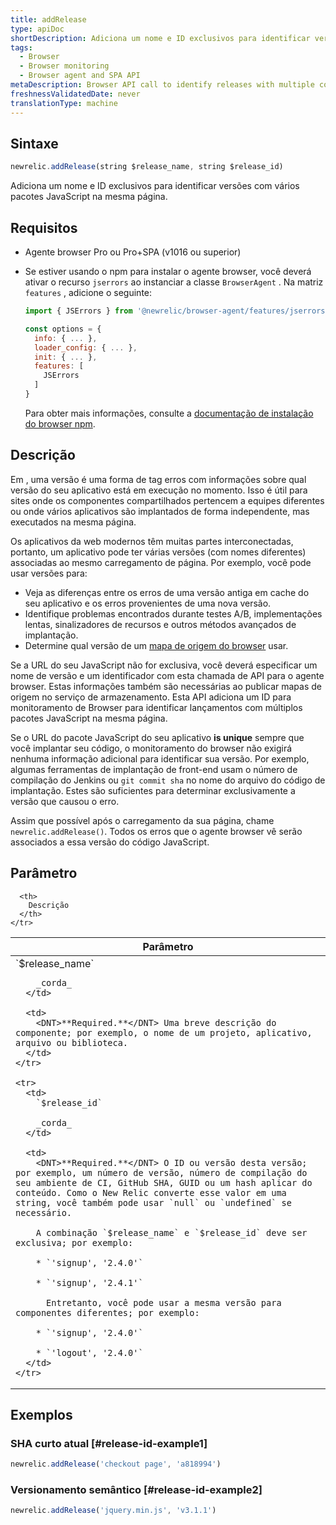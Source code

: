 ```yaml
---
title: addRelease
type: apiDoc
shortDescription: Adiciona um nome e ID exclusivos para identificar versões com vários pacotes JavaScript na mesma página.
tags:
  - Browser
  - Browser monitoring
  - Browser agent and SPA API
metaDescription: Browser API call to identify releases with multiple components on the same page.
freshnessValidatedDate: never
translationType: machine
---
```


## Sintaxe

```js
newrelic.addRelease(string $release_name, string $release_id)
```

Adiciona um nome e ID exclusivos para identificar versões com vários pacotes JavaScript na mesma página.

## Requisitos

* Agente browser Pro ou Pro+SPA (v1016 ou superior)

* Se estiver usando o npm para instalar o agente browser, você deverá ativar o recurso `jserrors` ao instanciar a classe `BrowserAgent` . Na matriz `features` , adicione o seguinte:

  ```js
  import { JSErrors } from '@newrelic/browser-agent/features/jserrors';

  const options = {
    info: { ... },
    loader_config: { ... },
    init: { ... },
    features: [
      JSErrors
    ]
  }
  ```

  Para obter mais informações, consulte a [documentação de instalação do browser npm](https://www.npmjs.com/package/@newrelic/browser-agent#new-relic-browser-agent).

## Descrição

Em <InlinePopover type="browser"/>, uma versão é uma forma de tag erros com informações sobre qual versão do seu aplicativo está em execução no momento. Isso é útil para sites onde os componentes compartilhados pertencem a equipes diferentes ou onde vários aplicativos são implantados de forma independente, mas executados na mesma página.

Os aplicativos da web modernos têm muitas partes interconectadas, portanto, um aplicativo pode ter várias versões (com nomes diferentes) associadas ao mesmo carregamento de página. Por exemplo, você pode usar versões para:

* Veja as diferenças entre os erros de uma versão antiga em cache do seu aplicativo e os erros provenientes de uma nova versão.
* Identifique problemas encontrados durante testes A/B, implementações lentas, sinalizadores de recursos e outros métodos avançados de implantação.
* Determine qual versão de um [mapa de origem do browser](/docs/new-relic-browser-source-map-support) usar.

Se a URL do seu JavaScript não for exclusiva, você deverá especificar um nome de versão e um identificador com esta chamada de API para o agente browser. Estas informações também são necessárias ao publicar mapas de origem no serviço de armazenamento. Esta API adiciona um ID para monitoramento de Browser para identificar lançamentos com múltiplos pacotes JavaScript na mesma página.

Se o URL do pacote JavaScript do seu aplicativo <DNT>**is unique**</DNT> sempre que você implantar seu código, o monitoramento do browser não exigirá nenhuma informação adicional para identificar sua versão. Por exemplo, algumas ferramentas de implantação de front-end usam o número de compilação do Jenkins ou `git commit sha` no nome do arquivo do código de implantação. Estes são suficientes para determinar exclusivamente a versão que causou o erro.

Assim que possível após o carregamento da sua página, chame `newrelic.addRelease()`. Todos os erros que o agente browser vê serão associados a essa versão do código JavaScript.

## Parâmetro

<table>
  <thead>
    <tr>
      <th width="25%">
        Parâmetro
      </th>

      <th>
        Descrição
      </th>
    </tr>
  </thead>

  <tbody>
    <tr>
      <td>
        `$release_name`

        _corda_
      </td>

      <td>
        <DNT>**Required.**</DNT> Uma breve descrição do componente; por exemplo, o nome de um projeto, aplicativo, arquivo ou biblioteca.
      </td>
    </tr>

    <tr>
      <td>
        `$release_id`

        _corda_
      </td>

      <td>
        <DNT>**Required.**</DNT> O ID ou versão desta versão; por exemplo, um número de versão, número de compilação do seu ambiente de CI, GitHub SHA, GUID ou um hash aplicar do conteúdo. Como o New Relic converte esse valor em uma string, você também pode usar `null` ou `undefined` se necessário.

        A combinação `$release_name` e `$release_id` deve ser exclusiva; por exemplo:

        * `'signup', '2.4.0'`

        * `'signup', '2.4.1'`

          Entretanto, você pode usar a mesma versão para componentes diferentes; por exemplo:

        * `'signup', '2.4.0'`

        * `'logout', '2.4.0'`
      </td>
    </tr>
  </tbody>
</table>

## Exemplos

### SHA curto atual [#release-id-example1]

```js
newrelic.addRelease('checkout page', 'a818994')
```

### Versionamento semântico [#release-id-example2]

```js
newrelic.addRelease('jquery.min.js', 'v3.1.1')
```
